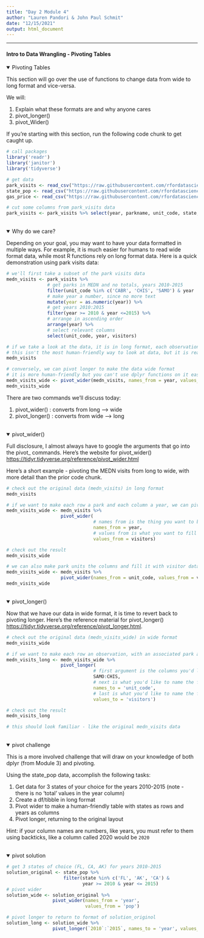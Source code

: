 ```yaml
---
title: "Day 2 Module 4"
author: "Lauren Pandori & John Paul Schmit"
date: "12/15/2021"
output: html_document
---
```


---
#### Intro to Data Wrangling  - Pivoting Tables {.tabset}

<details open><summary class='drop'> Pivoting Tables</summary>

This section will go over the use of functions to change data from wide to long format and vice-versa.

We will:

1. Explain what these formats are and why anyone cares
2. pivot_longer()
3. pivot_Wider()

If you're starting with this section, run the following code chunk to get caught up. 

```r
# call packages
library('readr')
library('janitor')
library('tidyverse')

# get data
park_visits <- read_csv("https://raw.githubusercontent.com/rfordatascience/tidytuesday/master/data/2019/2019-09-17/national_parks.csv")
state_pop <- read_csv("https://raw.githubusercontent.com/rfordatascience/tidytuesday/master/data/2019/2019-09-17/state_pop.csv")
gas_price <- read_csv("https://raw.githubusercontent.com/rfordatascience/tidytuesday/master/data/2019/2019-09-17/gas_price.csv")

# cut some columns from park_visits data
park_visits <- park_visits %>% select(year, parkname, unit_code, state, visitors)
```

</details>
<br>
<details open><summary class='drop'>Why do we care? </summary>

Depending on your goal, you may want to have your data formatted in multiple ways. For example, it is much easier for humans to read wide format data, while most R functions rely on long format data. Here is a quick demonstration using park visits data:

```r

# we'll first take a subset of the park visits data
medn_visits <- park_visits %>%
               # get parks in MEDN and no totals, years 2010-2015
               filter(unit_code %in% c('CABR', 'CHIS', 'SAMO') & year != 'Total') %>%
               # make year a number, since no more text 
               mutate(year = as.numeric(year)) %>%
               # get years 2010:2015
               filter(year >= 2010 & year <=2015) %>%
               # arrange in ascending order
               arrange(year) %>%
               # select relevant columns
               select(unit_code, year, visitors)

# if we take a look at the data, it is in long format, each observation is a row
# this isn't the most human-friendly way to look at data, but it is really helpful if we want to use dplyr group_by() functions like mutate() and summarize()
medn_visits

# conversely, we can pivot longer to make the data wide format
# it is more human-friendly but you can't use dplyr functions on it easily
medn_visits_wide <- pivot_wider(medn_visits, names_from = year, values_from = visitors)
medn_visits_wide
```

There are two commands we'll discuss today:

  1. pivot_wider() : converts from long --> wide
  2. pivot_longer() : converts from wide --> long

</details>
<br>
<details open><summary class='drop'> pivot_wider()</summary>

Full disclosure, I almost always have to google the arguments that go into the pivot_ commands. Here's the website for pivot_wider() <https://tidyr.tidyverse.org/reference/pivot_wider.html>

Here's a short example - pivoting the MEDN visits from long to wide, with more detail than the prior code chunk. 

```r
# check out the original data (medn_visits) in long format
medn_visits

# if we want to make each row a park and each column a year, we can pivot wider
medn_visits_wide <- medn_visits %>%
                    pivot_wider(
                                # names from is the thing you want to be the columns
                                names_from = year,
                                # values from is what you want to fill the columns with
                                values_from = visitors)

# check out the result
medn_visits_wide

# we can also make park units the columns and fill it with visitor data for each year
medn_visits_wide <- medn_visits %>%
                    pivot_wider(names_from = unit_code, values_from = visitors)
medn_visits_wide
```

</details>
<br>
<details open><summary class='drop'> pivot_longer()</summary>

Now that we have our data in wide format, it is time to revert back to pivoting longer. Here's the reference material for pivot_longer() <https://tidyr.tidyverse.org/reference/pivot_longer.html>.

```r
# check out the original data (medn_visits_wide) in wide format
medn_visits_wide

# if we want to make each row an observation, with an associated park and year, we'll pivot_longer
medn_visits_long <- medn_visits_wide %>%
                    pivot_longer(
                                # first argument is the columns you'd like to transform
                                SAMO:CHIS,
                                # next is what you'd like to name the former name cols
                                names_to = 'unit_code',
                                # last is what you'd like to name the former values cols
                                values_to = 'visitors')

# check out the result
medn_visits_long

# this should look familiar - like the original medn_visits data
```

</details>
<br>
<details open><summary class='drop'> pivot challenge </summary>

This is a more involved challenge that will draw on your knowledge of both dplyr (from Module 3) and pivoting. 

Using the state_pop data, accomplish the following tasks: 

  1. Get data for 3 states of your choice for the years 2010-2015 (note - there is no 'total' values in the year column)
  2. Create a df/tibble in long format
  3. Pivot wider to make a human-friendly table with states as rows and years as columns
  4. Pivot longer, returning to the original layout
  
Hint: if your column names are numbers, like years, you must refer to them using backticks, like a column called 2020 would be `2020`

</details>
<br>
<details open><summary class='drop'> pivot solution </summary>

```r
# get 3 states of choice (FL, CA, AK) for years 2010-2015
solution_original <- state_pop %>%
                     filter(state %in% c('FL', 'AK', 'CA') & 
                            year >= 2010 & year <= 2015) 
# pivot wider
solution_wide <- solution_original %>%
                 pivot_wider(names_from = 'year',
                             values_from = 'pop')

# pivot longer to return to format of solution_originol
solution_long <- solution_wide %>%
                 pivot_longer(`2010`:`2015`, names_to = 'year', values_to = 'pop')
```
</details>
<br>

